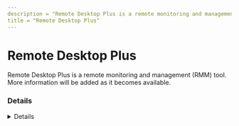 ```yaml
---
description = "Remote Desktop Plus is a remote monitoring and management (RMM) tool. More information will be added as it becomes available."
title = "Remote Desktop Plus"
---
```




# Remote Desktop Plus

Remote Desktop Plus is a remote monitoring and management (RMM) tool. More information will be added as it becomes available.

### Details
<Details author={""}
         category={""}
         created={""}
         website={""}
         lastModified={"2024-02-09"}
         privileges={""}
         free={ false }
         verification={ false }
/>

#### Installation Paths
<Card code={ ["rdp.exe"] }/>





### Forensic Artifacts




#### Network Artifacts
<EuiSpacer size="xl"/>
<NetworkArtifactsTable data={ [{"Description": "Known remote domains", "Domains": ["donkz.nl"], "Ports": []}] }/>




### Detections
- Detects potential network activity of Remote Desktop Plus RMM tool
  - [Sigma Rule](https://github.com/magicsword-io/LOLRMM/blob/main/detections/sigma/remote_desktop_plus_network_sigma.yml)
- Detects potential processes activity of Remote Desktop Plus RMM tool
  - [Sigma Rule](https://github.com/magicsword-io/LOLRMM/blob/main/detections/sigma/remote_desktop_plus_processes_sigma.yml)

### References
- [https://www.donkz.nl/](https://www.donkz.nl/)

